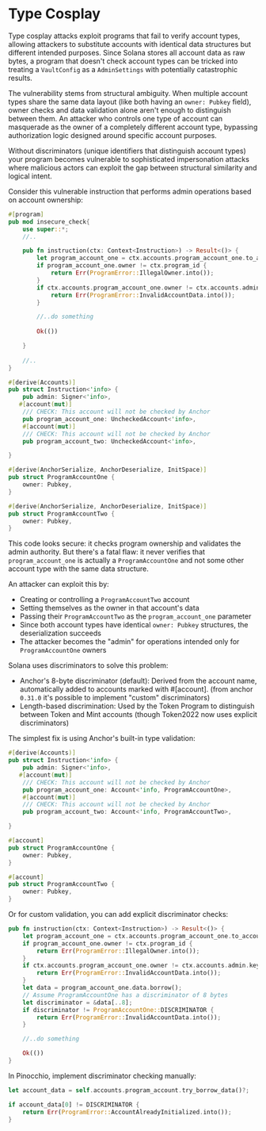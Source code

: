 
# Type Cosplay

Type cosplay attacks exploit programs that fail to verify account types, allowing attackers to substitute accounts with identical data structures but different intended purposes. Since Solana stores all account data as raw bytes, a program that doesn't check account types can be tricked into treating a `VaultConfig` as a `AdminSettings` with potentially catastrophic results.

The vulnerability stems from structural ambiguity. When multiple account types share the same data layout (like both having an `owner: Pubkey` field), owner checks and data validation alone aren't enough to distinguish between them. An attacker who controls one type of account can masquerade as the owner of a completely different account type, bypassing authorization logic designed around specific account purposes.

Without discriminators (unique identifiers that distinguish account types) your program becomes vulnerable to sophisticated impersonation attacks where malicious actors can exploit the gap between structural similarity and logical intent.

<ArticleSection name="Anchor" id="anchor" level="h2" />

Consider this vulnerable instruction that performs admin operations based on account ownership:

```rust
#[program]
pub mod insecure_check{
    use super::*;
    //..

    pub fn instruction(ctx: Context<Instruction>) -> Result<()> {
        let program_account_one = ctx.accounts.program_account_one.to_account_info();
        if program_account_one.owner != ctx.program_id {
            return Err(ProgramError::IllegalOwner.into());
        }
        if ctx.accounts.program_account_one.owner != ctx.accounts.admin.key() {
            return Err(ProgramError::InvalidAccountData.into());
        }

        //..do something
    
        Ok(())

    }
        
    //..
}

#[derive(Accounts)]
pub struct Instruction<'info> {
    pub admin: Signer<'info>,
   #[account(mut)]
    /// CHECK: This account will not be checked by Anchor
    pub program_account_one: UncheckedAccount<'info>,
    #[account(mut)]
    /// CHECK: This account will not be checked by Anchor
    pub program_account_two: UncheckedAccount<'info>,

}

#[derive(AnchorSerialize, AnchorDeserialize, InitSpace)]
pub struct ProgramAccountOne {
    owner: Pubkey,
}

#[derive(AnchorSerialize, AnchorDeserialize, InitSpace)]
pub struct ProgramAccountTwo {
    owner: Pubkey,
}
```

This code looks secure: it checks program ownership and validates the admin authority. But there's a fatal flaw: it never verifies that `program_account_one` is actually a `ProgramAccountOne` and not some other account type with the same data structure.

An attacker can exploit this by:
- Creating or controlling a `ProgramAccountTwo` account
- Setting themselves as the owner in that account's data
- Passing their `ProgramAccountTwo` as the `program_account_one` parameter
- Since both account types have identical `owner: Pubkey` structures, the deserialization succeeds
- The attacker becomes the "admin" for operations intended only for `ProgramAccountOne` owners

Solana uses discriminators to solve this problem:
- Anchor's 8-byte discriminator (default): Derived from the account name, automatically added to accounts marked with #[account]. (from anchor `0.31.0` it's possible to implement "custom" discriminators)
- Length-based discrimination: Used by the Token Program to distinguish between Token and Mint accounts (though Token2022 now uses explicit discriminators)

The simplest fix is using Anchor's built-in type validation:

```rust
#[derive(Accounts)]
pub struct Instruction<'info> {
    pub admin: Signer<'info>,
   #[account(mut)]
    /// CHECK: This account will not be checked by Anchor
    pub program_account_one: Account<'info, ProgramAccountOne>,
    #[account(mut)]
    /// CHECK: This account will not be checked by Anchor
    pub program_account_two: Account<'info, ProgramAccountTwo>,

}

#[account]
pub struct ProgramAccountOne {
    owner: Pubkey,
}

#[account]
pub struct ProgramAccountTwo {
    owner: Pubkey,
}
```

Or for custom validation, you can add explicit discriminator checks:

```rust
pub fn instruction(ctx: Context<Instruction>) -> Result<()> {
    let program_account_one = ctx.accounts.program_account_one.to_account_info();
    if program_account_one.owner != ctx.program_id {
        return Err(ProgramError::IllegalOwner.into());
    }
    if ctx.accounts.program_account_one.owner != ctx.accounts.admin.key() {
        return Err(ProgramError::InvalidAccountData.into());
    }
    let data = program_account_one.data.borrow();
    // Assume ProgramAccountOne has a discriminator of 8 bytes
    let discriminator = &data[..8];
    if discriminator != ProgramAccountOne::DISCRIMINATOR {
        return Err(ProgramError::InvalidAccountData.into());
    }

    //..do something

    Ok(())
}
```

<ArticleSection name="Pinocchio" id="pinocchio" level="h2" />

In Pinocchio, implement discriminator checking manually:

```rust
let account_data = self.accounts.program_account.try_borrow_data()?;

if account_data[0] != DISCRIMINATOR {
    return Err(ProgramError::AccountAlreadyInitialized.into());
}
```





